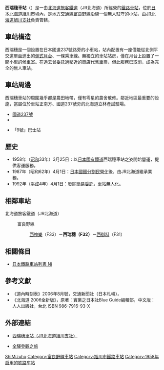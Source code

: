 {{noteTA
|T=zh-tw:西瑞穗車站;zh-hk:西瑞穗站;zh-cn:西瑞穗站;
|1=zh-tw:西瑞穗車站;zh-hk:西瑞穗站;zh-cn:西瑞穗站;
|2=zh-tw:西御料車站;zh-hk:西御料站;zh-cn:西御料站;
|3=zh-tw:西神樂車站;zh-hk:西神樂站;zh-cn:西神樂站;
}}
{{日本車站資訊
|公司色 = #2cb431
|文字色 = 
|站名 = 西瑞穗車站
|圖片 =
|pxl = 
|圖片說明 = 
|日文原名 = 西瑞穂
|平假名 =にしみずほ
|羅馬拼音 =Nishimizuho
|副站名 = 
|前一站 = F31 [[西御料車站|西御料]]
|前一站距離 = 2.2
|後一站距離 = 2.5
|後一站 = [[西神樂車站|西神樂]] F33
|電報略號 =ニミ
|車站編號 = {{車站編號c|purple|F32}}
|所屬公司 = [[File:JR_logo_(hokkaido).svg|23px]][[北海道旅客鐵道|北海道旅客鐵道]]（JR北海道）
|所屬路線 = {{color|#aa5ea6|■}}[[富良野線|富良野線]]
|距離 = 7.4
|起點站 = [[旭川車站|旭川]]
|所在地 = [[北海道|北海道]][[旭川市|旭川市]]西神樂1線9號
|車站構造 = [[地面車站|地面車站]]
|月台配置 = 1面1線
|啟用年月日 = 1958年（[[昭和|昭和]]33年）3月25日
|廢站年月日 = 
|上下車人次 =
|統計年度 =
|轉車 = 
|備註 = 無人車站
}}
'''西瑞穗車站'''（{{jpn|j=西瑞穂駅|hg=にしみずほえき|rm=Nishi-mizuho eki|f=y}}）是一由[[北海道旅客鐵道|北海道旅客鐵道]]（JR北海道）所經營的[[鐵路車站|鐵路車站]]，位於[[日本|日本]][[北海道|北海道]][[旭川市|旭川市]]境內，是[[地方交通線|地方交通線]][[富良野線|富良野線]]沿線一個無人駐守的小站，由[[北海道旅客鐵道旭川支社|JR北海道旭川支社]]負責管轄。

== 車站構造 ==
西瑞穗是一個設置在日本國道237號路旁的小車站，站內配置有一座僅能從北側平交道單面進出的[[側式月台|側式月台]]、一條乘車線。無獨立的車站站房，僅在月台上設置了一間小型的候車室。在過去曾[[簡易委託車站|委託]]過鄰近的商店代售車票，但此服務已取消，成為完全的無人車站。

== 車站周邊 ==
西瑞穗車站的周圍幾乎都是農田地帶，僅有零星的農舍散佈。鄰近地區最重要的設施，當屬位於車站正南方、國道237號旁的北海道立林產試驗場。
* [[國道237號|國道237號]]
* {{Link-ja|北海道立林產試驗場|北海道立林産試験場}}
* {{Link-ja|道北巴士|道北バス}}「9號」巴士站

== 歷史 ==
* 1958年（[[昭和|昭和]]33年）3月25日：以[[日本國有鐵道|日本國有鐵道]]西瑞穗車站之姿開始營運，提供客運服務。
* 1987年（昭和62年）4月1日：[[日本國鐵分割民營化|日本國鐵分割民營化]]後，由JR北海道繼承業務。
* 1992年（[[平成|平成]]4年）4月1日：廢除[[簡易委託車站|簡易委託]]，車站無人化。

== 相鄰車站 ==
; 北海道旅客鐵道（JR北海道）
: {{Color|#aa5ea6|■}}富良野線
:: [[西神樂站|西神樂]]（F33）－'''西瑞穗（F32）'''－[[西御料站|西御料]]（F31）

==相關條目==
* [[日本鐵路車站列表_Ni|日本鐵路車站列表 Ni]]

==參考文獻==
* 《道內時刻表》2006年8月號，交通新聞社（日本札幌）。
* 《北海道 2006全新版》，原著：實業之日本社Blue Guide編輯部，中文版：人人出版社，台北 ISBN 986-7916-93-X

==外部連結==
* {{ja}}[https://web.archive.org/web/20110819035133/http://jrasahi.co.jp/contents/facilities/station/f32_nishi-mizuho.html 西瑞穗車站（JR北海道旭川支社）]
* {{ja}}[http://www.tsuchibuta.com/jr-hokkaido/furanoline/14nishimizuho/14nishimizuho.htm 全驛參觀之旅] {{Wayback|url=http://www.tsuchibuta.com/jr-hokkaido/furanoline/14nishimizuho/14nishimizuho.htm |date=20190708202633 }}

{{富良野線}}
{{coord|43|42|9.41|N|142|22|54.66|E|region:jp_scale:5000|display=title}}

{{DEFAULTSORT:Nishi-Mizuho}}
[[Category:日本鐵路車站_Ni|ShiMizuho]]
[[Category:富良野線車站|Category:富良野線車站]]
[[Category:旭川市鐵路車站|Category:旭川市鐵路車站]]
[[Category:1958年启用的铁路车站|Category:1958年启用的铁路车站]]